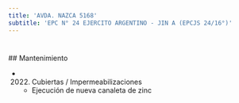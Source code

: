 ```yaml
---
title: 'AVDA. NAZCA 5168'
subtitle: 'EPC N° 24 EJERCITO ARGENTINO - JIN A (EPCJS 24/16°)'
---
```


#


 ## Mantenimiento

*  (2022) Cubiertas / Impermeabilizaciones 
    + Ejecución de nueva canaleta de zinc



